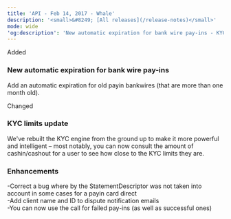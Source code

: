 ```yaml
---
title: 'API - Feb 14, 2017 - Whale'  
description: '<small>&#8249; [All releases](/release-notes)</small>'  
mode: wide  
'og:description': 'New automatic expiration for bank wire pay-ins - KYC limits update - Enhancements'  
---
```

  
  <div class="pill pill-green rn-pill">Added</div> 
  
### New automatic expiration for bank wire pay-ins  

Add an automatic expiration for old payin bankwires (that are more than one month old).  
  <div class="pill pill-blue rn-pill">Changed</div> 
  
### KYC limits update  

We've rebuilt the KYC engine from the ground up to make it more powerful and intelligent – most notably, you can now consult the amount of cashin/cashout for a user to see how close to the KYC limits they are. 
  
### Enhancements  
-Correct a bug where by the StatementDescriptor was not taken into account in some cases for a payin card direct  
-Add client name and ID to dispute notification emails  
-You can now use the call for failed pay-ins (as well as successful ones)